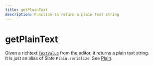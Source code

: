 ```yaml
---
title: getPlainText
description: Function to return a plain text string
---
```


# getPlainText

Given a richtext [`TextValue`](/api-reference/types/types#textvalue) from the editor, it returns a plain text string.  
It is just an alias of Slate `Plain.serialize`. See [Plain](plain).
